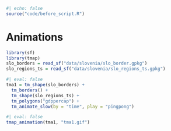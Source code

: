 ```r
#| echo: false
source("code/before_script.R")
```

# Animations {#sec-animations}

<!-- tmap animations are a set of raster graphic images stitched together -->

```r
library(sf)
library(tmap)
slo_borders = read_sf("data/slovenia/slo_border.gpkg")
slo_regions_ts = read_sf("data/slovenia/slo_regions_ts.gpkg")
```

```r
#| eval: false
tma1 = tm_shape(slo_borders) +
  tm_borders() +
  tm_shape(slo_regions_ts) +
  tm_polygons("gdppercap") +
  tm_animate_slow(by = "time", play = "pingpong")
```

```r
#| eval: false
tmap_animation(tma1, "tma1.gif")
```

